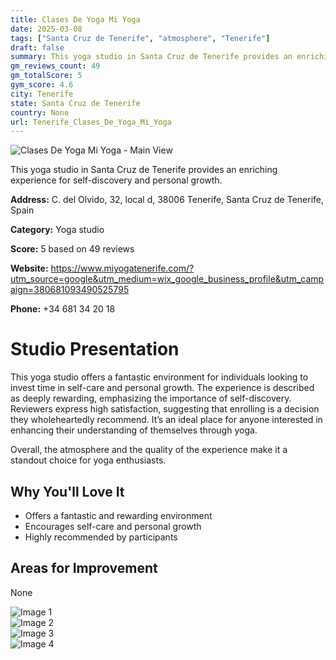 ```yaml
---
title: Clases De Yoga Mi Yoga
date: 2025-03-08
tags: ["Santa Cruz de Tenerife", "atmosphere", "Tenerife"]  
draft: false
summary: This yoga studio in Santa Cruz de Tenerife provides an enriching experience for self-discovery and personal growth.
gm_reviews_count: 49
gm_totalScore: 5
gym_score: 4.6
city: Tenerife
state: Santa Cruz de Tenerife
country: None
url: Tenerife_Clases_De_Yoga_Mi_Yoga
---
```


<div className="aspect-[16/9] relative my-8">
  <img 
    src="https://lh5.googleusercontent.com/p/AF1QipMIF2aDC--1JsyRdF_6NqNstvwAUSpjInso772f=w1920-h1080-k-no"
    alt="Clases De Yoga Mi Yoga - Main View"
    className="object-cover absolute inset-0 w-full h-full rounded-lg"
  />
</div>

This yoga studio in Santa Cruz de Tenerife provides an enriching experience for self-discovery and personal growth.

**Address:** C. del Olvido, 32, local d, 38006 Tenerife, Santa Cruz de Tenerife, Spain

**Category:** Yoga studio

**Score:** 5 based on 49 reviews

**Website:** https://www.miyogatenerife.com/?utm_source=google&utm_medium=wix_google_business_profile&utm_campaign=380681093490525795

**Phone:** +34 681 34 20 18

# Studio Presentation

This yoga studio offers a fantastic environment for individuals looking to invest time in self-care and personal growth. The experience is described as deeply rewarding, emphasizing the importance of self-discovery. Reviewers express high satisfaction, suggesting that enrolling is a decision they wholeheartedly recommend. It’s an ideal place for anyone interested in enhancing their understanding of themselves through yoga.

Overall, the atmosphere and the quality of the experience make it a standout choice for yoga enthusiasts.

## Why You'll Love It

- Offers a fantastic and rewarding environment
- Encourages self-care and personal growth
- Highly recommended by participants

## Areas for Improvement

None

<div className="grid grid-cols-1 xl:grid-cols-2 gap-4 my-8">
<div className="aspect-[4/3] relative"><img src="https://lh3.googleusercontent.com/p/AF1QipMYdrpzDDHn4f7WFtBZ_TkxxKogbI3NG3Z4YS4g=w1920-h1080-k-no" alt="Image 1" className="object-cover absolute inset-0 w-full h-full rounded-lg" /></div>
<div className="aspect-[4/3] relative"><img src="https://lh5.googleusercontent.com/p/AF1QipOR29eyyyqWjMlgFYNrm4HoMbe2B7uzp5KxPWq8=w1920-h1080-k-no" alt="Image 2" className="object-cover absolute inset-0 w-full h-full rounded-lg" /></div>
<div className="aspect-[4/3] relative"><img src="https://lh5.googleusercontent.com/p/AF1QipOsImnuziPccc2Bfi0Ed6PSyrlWscvQ24vdU3aS=w1920-h1080-k-no" alt="Image 3" className="object-cover absolute inset-0 w-full h-full rounded-lg" /></div>
<div className="aspect-[4/3] relative"><img src="https://lh5.googleusercontent.com/p/AF1QipNh5Gl5J4mJap2K8b6E5S5tgd5iBECVXITO3uL3=w1920-h1080-k-no" alt="Image 4" className="object-cover absolute inset-0 w-full h-full rounded-lg" /></div>
</div>